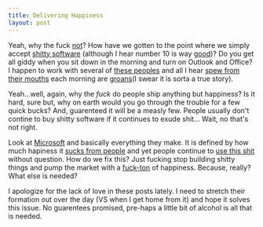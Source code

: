 ```yaml
---
title: Delivering Happiness
layout: post
---
```


Yeah, why the fuck [not][1]? How have we gotten to the point where we
simply accept [shitty software][2] (although I hear number 10 is way
[good][3])? Do you get all giddy when you sit down in the morning and
turn on Outlook and Office? I happen to work with several of [these
peoples][4] and all I hear [spew from their mouths][5] each morning are
[groans][6](I swear it is sorta a true story).

Yeah...well, again, why the _fuck_ do people ship anything but happiness?
Is it hard, sure but, why on earth would you go through the trouble for a
few quick bucks? And, guarenteed it will be a measly few. People usually
don't contine to buy shitty software if it continues to exude shit...
Wait, no that's not right.

Look at [Microsoft][7] and basically everything they make. It is defined
by how much hapiness it [sucks from people][8] and yet people continue
to [use this shit][9] without question. How do we fix this? Just fucking
stop building shitty things and pump the market with a [fuck-ton][10] of
happiness. Because, really? What else is needed?

I apologize for the lack of love in these posts lately. I need to
stretch their formation out over the day (VS when I get home from it) and hope it solves this
issue. No guarentees promised, pre-haps a little bit of alcohol is all
that is needed.

[1]: http://3.bp.blogspot.com/_mcMJ_B_hD0U/TKhNgFPsQWI/AAAAAAAAAR8/ZAtFQwauQvg/s1600/archer.jpg
[2]: http://www.davidforbes.net/wp-content/uploads/2010/06/ie-devil_03.jpg
[3]: http://www.inspireux.com/wp-content/uploads/310.gif
[4]: http://cdn1.benzinga.com/files/crazypeople.jpg
[5]: http://youtu.be/-JFfN5pKzFU
[6]: http://www.amazon.com/Groan-Up-Newark-Nebraska-ebook/dp/B005OC2V8I/ref=sr_1_5?ie=UTF8&qid=1344561738&sr=8-5&keywords=groan+up
[7]: http://youtu.be/-JFfN5pKzFU
[8]: http://thisthatandtheotherthang.files.wordpress.com/2011/10/funny-pictures-kitten-and-puppy-watch-a-scary-movie-together.jpg
[9]: http://www.nataliedee.com/051209/FUN-FACT-i-use-that-shit-to-wash-my-face.jpg
[10]: https://en.wikipedia.org/wiki/Metric_time
